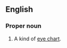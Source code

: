 {{see|snellen}}

==English==
{{wikipedia}}
===Proper noun===
{{en-proper noun}}
#A kind of [[eye chart]].